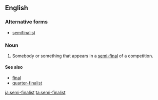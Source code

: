 ==English==

===Alternative forms===
* [[semifinalist]]

===Noun===
{{en-noun}}

# Somebody or something that appears in a [[semi-final]] of a competition.

====See also====
* [[final]]
* [[quarter-finalist]]

[[ja:semi-finalist]]
[[ta:semi-finalist]]